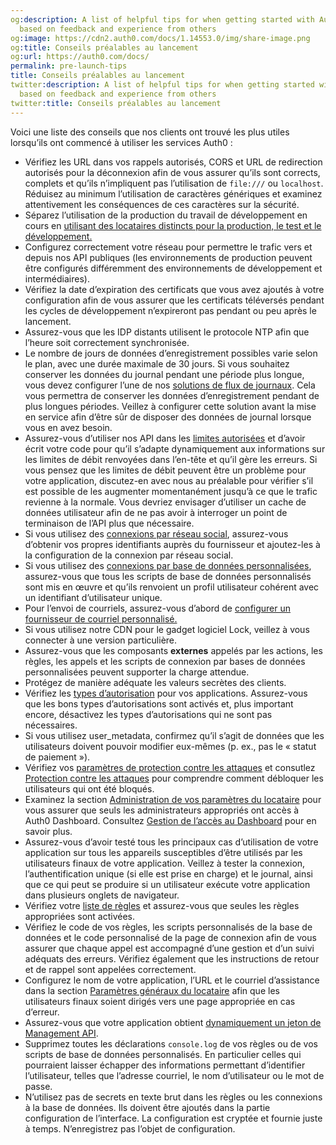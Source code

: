 ```yaml
---
og:description: A list of helpful tips for when getting started with Auth0 services
  based on feedback and experience from others
og:image: https://cdn2.auth0.com/docs/1.14553.0/img/share-image.png
og:title: Conseils préalables au lancement
og:url: https://auth0.com/docs/
permalink: pre-launch-tips
title: Conseils préalables au lancement
twitter:description: A list of helpful tips for when getting started with Auth0 services
  based on feedback and experience from others
twitter:title: Conseils préalables au lancement
---
```


Voici une liste des conseils que nos clients ont trouvé les plus utiles lorsqu’ils ont commencé à utiliser les services Auth0 :

* Vérifiez les URL dans vos rappels autorisés, CORS et URL de redirection autorisés pour la déconnexion afin de vous assurer qu’ils sont corrects, complets et qu’ils n’impliquent pas l’utilisation de `file:///` ou `localhost`.  Réduisez au minimum l’utilisation de caractères génériques et examinez attentivement les conséquences de ces caractères sur la sécurité.
* Séparez l’utilisation de la production du travail de développement en cours en [utilisant des locataires distincts pour la production, le test et le développement.](/get-started/create-tenants/set-up-multiple-environments)
* Configurez correctement votre réseau pour permettre le trafic vers et depuis nos API publiques (les environnements de production peuvent être configurés différemment des environnements de développement et intermédiaires).
* Vérifiez la date d’expiration des certificats que vous avez ajoutés à votre configuration afin de vous assurer que les certificats téléversés pendant les cycles de développement n’expireront pas pendant ou peu après le lancement.
* Assurez-vous que les IDP distants utilisent le protocole NTP afin que l’heure soit correctement synchronisée.
* Le nombre de jours de données d’enregistrement possibles varie selon le plan, avec une durée maximale de 30 jours. Si vous souhaitez conserver les données du journal pendant une période plus longue, vous devez configurer l’une de nos [solutions de flux de journaux](https://marketplace.auth0.com/features/log-streaming). Cela vous permettra de conserver les données d’enregistrement pendant de plus longues périodes.  Veillez à configurer cette solution avant la mise en service afin d’être sûr de disposer des données de journal lorsque vous en avez besoin.
* Assurez-vous d’utiliser nos API dans les [limites autorisées](/support/policies/rate-limit-policy) et d’avoir écrit votre code pour qu’il s’adapte dynamiquement aux informations sur les limites de débit renvoyées dans l’en-tête et qu’il gère les erreurs. Si vous pensez que les limites de débit peuvent être un problème pour votre application, discutez-en avec nous au préalable pour vérifier s’il est possible de les augmenter momentanément jusqu’à ce que le trafic revienne à la normale. Vous devriez envisager d’utiliser un cache de données utilisateur afin de ne pas avoir à interroger un point de terminaison de l’API plus que nécessaire.
* Si vous utilisez des [connexions par réseau social](/identityproviders), assurez-vous d’obtenir vos propres identifiants auprès du fournisseur et ajoutez-les à la configuration de la connexion par réseau social.
* Si vous utilisez des [connexions par base de données personnalisées](/connections/database/mysql), assurez-vous que tous les scripts de base de données personnalisés sont mis en œuvre et qu’ils renvoient un profil utilisateur cohérent avec un identifiant d’utilisateur unique.
* Pour l’envoi de courriels, assurez-vous d’abord de [configurer un fournisseur de courriel personnalisé.](/brand-and-customize/email/smtp-email-providers)
* Si vous utilisez notre CDN pour le gadget logiciel Lock, veillez à vous connecter à une version particulière.
* Assurez-vous que les composants **externes** appelés par les actions, les règles, les appels et les scripts de connexion par bases de données personnalisées peuvent supporter la charge attendue.
* Protégez de manière adéquate les valeurs secrètes des clients.
* Vérifiez les [types d’autorisation](/applications/application-grant-types) pour vos applications. Assurez-vous que les bons types d’autorisations sont activés et, plus important encore, désactivez les types d’autorisations qui ne sont pas nécessaires.
* Si vous utilisez user_metadata, confirmez qu’il s’agit de données que les utilisateurs doivent pouvoir modifier eux-mêmes (p. ex., pas le « statut de paiement »).
* Vérifiez vos [paramètres de protection contre les attaques](%24%7Bmanage_url%7D/#/security/attack-protection) et consutlez [Protection contre les attaques](/attack-protection) pour comprendre comment débloquer les utilisateurs qui ont été bloqués.
* Examinez la section [Administration de vos paramètres du locataire](%24%7Bmanage_url%7D/#/tenant/admins) pour vous assurer que seuls les administrateurs appropriés ont accès à Auth0 Dashboard. Consultez [Gestion de l’accès au Dashboard](/manage-dashboard-access) pour en savoir plus.
* Assurez-vous d’avoir testé tous les principaux cas d’utilisation de votre application sur tous les appareils susceptibles d’être utilisés par les utilisateurs finaux de votre application. Veillez à tester la connexion, l’authentification unique (si elle est prise en charge) et le journal, ainsi que ce qui peut se produire si un utilisateur exécute votre application dans plusieurs onglets de navigateur.
* Vérifiez votre [liste de règles](%24%7Bmanage_url%7D/#/rules) et assurez-vous que seules les règles appropriées sont activées.
* Vérifiez le code de vos règles, les scripts personnalisés de la base de données et le code personnalisé de la page de connexion afin de vous assurer que chaque appel est accompagné d’une gestion et d’un suivi adéquats des erreurs. Vérifiez également que les instructions de retour et de rappel sont appelées correctement.
* Configurez le nom de votre application, l’URL et le courriel d’assistance dans la section [Paramètres généraux du locataire](%24%7Bmanage_url%7D/#/tenant) afin que les utilisateurs finaux soient dirigés vers une page appropriée en cas d’erreur.
* Assurez-vous que votre application obtient [dynamiquement un jeton de Management API](/security/tokens/access-tokens/management-api-access-tokens).
* Supprimez toutes les déclarations `console.log` de vos règles ou de vos scripts de base de données personnalisés. En particulier celles qui pourraient laisser échapper des informations permettant d’identifier l’utilisateur, telles que l’adresse courriel, le nom d’utilisateur ou le mot de passe.
* N’utilisez pas de secrets en texte brut dans les règles ou les connexions à la base de données. Ils doivent être ajoutés dans la partie configuration de l’interface. La configuration est cryptée et fournie juste à temps. N’enregistrez pas l’objet de configuration.